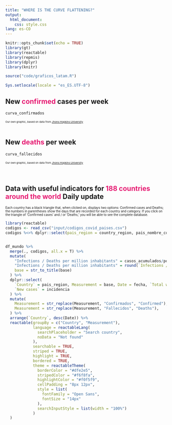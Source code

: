 ```yaml
---
title: "WHERE IS THE CURVE FLATTENING?"
output: 
  html_document: 
    css: style.css
lang: es-CO
---
```


```r
knitr::opts_chunk$set(echo = TRUE)
library(gt)
library(reactable)
library(repmis)
library(dplyr)
library(knitr)

source("code/graficos_latam.R")

Sys.setlocale(locale = "es_ES.UTF-8")
```

<h2 style = color: #000000;>
    New <span style = "color: #e61b72"><b>confirmed</b></span> cases per week 
</h2>


```r
curva_confirmados
```
<small><small><small>
Our own graphic, based on data from [Jhons Hopkins University](https://github.com/CSSEGISandData/COVID-19)
</small></small></small>
<br>
<br>

<h2 style = color: #000000;>
    New<span style = "color: #e61b72"><b> deaths</b></span> per week
</h2>

```r
curva_fallecidos
```
<small><small><small>
Our own graphic, based on data from [Jhons Hopkins University](https://github.com/CSSEGISandData/COVID-19)
</small></small></small>
<br>
<br>
<br>

<h2 style = color: #000000;>
    Data with useful indicators for<span style = "color: #e61b72"><b> 188 countries around the world </b></span> Daily update
</h2>
 
<small><small>Each country has a black triangle that, when clicked on, displays two options: Confirmed cases and Deaths; the numbers in parentheses show the days that are recorded for each country and category. If you click on the triangle of 'Confirmed cases' and / or 'Deaths,' you will be able to see the complete database.</small></small>

```r
library(reactable)
codigos <- read_csv("input/codigos_covid_paises.csv")
codigos %<>% dplyr::select(pais_region = country_region, pais_nombre_corto)


df_mundo %>%
  merge(., codigos, all.x = T) %>% 
  mutate(
    "Infections / Deaths per million inhabitants" = casos_acumulados/poblacion * 1000000,
    "Infections / Deaths per million inhabitants" = round(`Infections / Deaths per million inhabitants`, 0), 
    base = str_to_title(base)
  ) %>% 
  dplyr::select(
    `Country` = pais_region, Measurement = base, Date = fecha, `Total weeks since Patient 0` = total_semanas,  `Infections / Deaths per million inhabitants`, `Accumulated Cases` = casos_acumulados, 
    `New cases` = incidencia
  ) %>% 
  mutate(
    Measurement = str_replace(Measurement, "Confirmados", "Confirmed"),
    Measurement = str_replace(Measurement, "Fallecidos", "Deaths"),
  ) %>% 
  arrange(`Country`, desc(Date)) %>% 
  reactable(groupBy = c("Country", "Measurement"),
            language = reactableLang(
              searchPlaceholder = "Search country",
              noData = "Not found"
            ),
            searchable = TRUE,
            striped = TRUE,
            highlight = TRUE,
            bordered = TRUE,
            theme = reactableTheme(
              borderColor = "#dfe2e5",
              stripedColor = "#f6f8fa",
              highlightColor = "#f0f5f9",
              cellPadding = "8px 12px",
              style = list(
                fontFamily = "Open Sans",
                fontSize = "14px"
              ),
              searchInputStyle = list(width = "100%")
            )
  )
```

